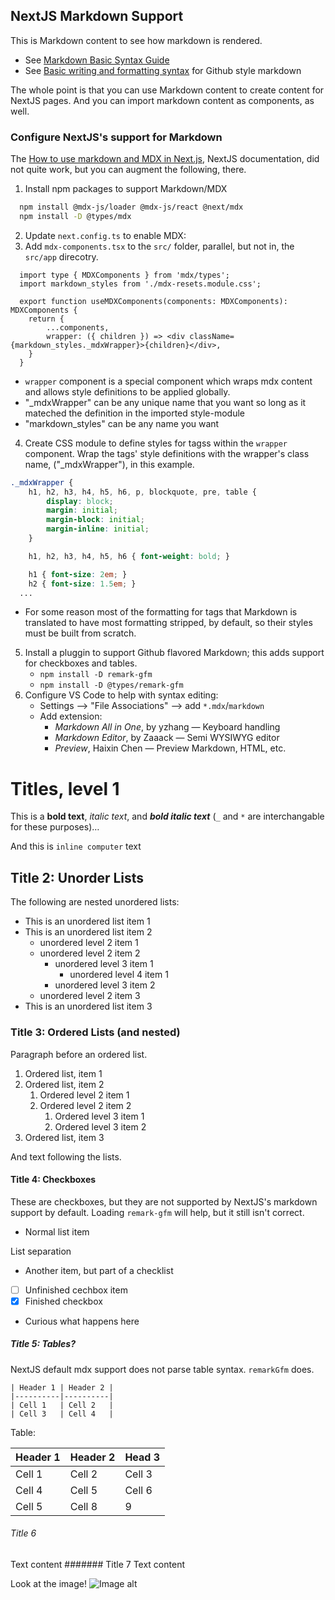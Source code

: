
## NextJS Markdown Support
This is Markdown content to see how markdown is rendered.

- See [Markdown Basic Syntax Guide](https://www.markdownguide.org/basic-syntax/)
- See [Basic writing and formatting syntax](https://docs.github.com/en/get-started/writing-on-github/getting-started-with-writing-and-formatting-on-github/basic-writing-and-formatting-syntax) for Github style markdown

The whole point is that you can use Markdown content to create content for NextJS pages. And you can import markdown content as components, as well.

### Configure NextJS's support for Markdown

The [How to use markdown and MDX in Next.js](https://nextjs.org/docs/pages/guides/mdx), NextJS documentation, did not quite work, but you can augment the following, there.

1. Install npm packages to support Markdown/MDX

```bash
  npm install @mdx-js/loader @mdx-js/react @next/mdx
  npm install -D @types/mdx
```

2. Update `next.config.ts` to enable MDX:
3. Add `mdx-components.tsx` to the `src/` folder, parallel, but not in, the `src/app` direcotry.

```tsx
  import type { MDXComponents } from 'mdx/types';
  import markdown_styles from './mdx-resets.module.css';

  export function useMDXComponents(components: MDXComponents): MDXComponents {
  	return {
		...components,
		wrapper: ({ children }) => <div className={markdown_styles._mdxWrapper}>{children}</div>,
  	}
  }
```

- `wrapper` component is a special component which wraps mdx content and allows style definitions to be applied globally.
- "_mdxWrapper" can be any unique name that you want so long as it mateched the definition in the imported style-module
- "markdown_styles" can be any name you want

4. Create CSS module to define styles for tagss within the `wrapper` component. Wrap the tags' style definitions with the wrapper's class name, ("_mdxWrapper"), in this example.
```css
._mdxWrapper {
	h1, h2, h3, h4, h5, h6, p, blockquote, pre, table {
		display: block;
		margin: initial;
		margin-block: initial;
		margin-inline: initial;
	}

	h1, h2, h3, h4, h5, h6 { font-weight: bold; }

	h1 { font-size: 2em; }
	h2 { font-size: 1.5em; }
  ...
```
  - For some reason most of the formatting for tags that Markdown is translated to have most formatting stripped, by default, so their styles must be built from scratch.

5. Install a pluggin to support Github flavored Markdown; this adds support for checkboxes and tables.
   - `npm install -D remark-gfm`
   - `npm install -D @types/remark-gfm`
6. Configure VS Code to help with syntax editing:
   - Settings --> "File Associations" --> add `*.mdx`/`markdown`
   - Add extension:
     - *Markdown All in One*, by yzhang — Keyboard handling
     - *Markdown Editor*, by Zaaack — Semi WYSIWYG editor
     - *Preview*, Haixin Chen — Preview Markdown, HTML, etc.

# Titles, level 1
This is a **bold text**, _italic text_, and _**bold italic text**_ (`_` and `*` are interchangable for these purposes)…

And this is `inline computer` text

## Title 2: Unorder Lists
The following are nested unordered lists:

- This is an unordered list item 1
- This is an unordered list item 2
  - unordered level 2 item 1
  - unordered level 2 item 2
    - unordered level 3 item 1
      - unordered level 4 item 1
    - unordered level 3 item 2
  - unordered level 2 item 3
- This is an unordered list item 3

### Title 3: Ordered Lists (and nested)

Paragraph before an ordered list.
1. Ordered list, item 1
2. Ordered list, item 2
   1. Ordered level 2 item 1
   2. Ordered level 2 item 2
      1. Ordered level 3 item 1
      2. Ordered level 3 item 2
3. Ordered list, item 3

And text following the lists.

#### Title 4: Checkboxes

These are checkboxes, but they are not supported by NextJS's markdown support by default. Loading `remark-gfm` will help, but it still isn't correct.
- Normal list item

List separation

- Another item, but part of a checklist
- [ ] Unfinished cechbox item
- [X] Finished checkbox
- Curious what happens here

##### Title 5: Tables?
NextJS default mdx support does not parse table syntax. `remarkGfm` does.

```
| Header 1 | Header 2 |
|----------|----------|
| Cell 1   | Cell 2   |
| Cell 3   | Cell 4   |
```
Table:

| Header 1 | Header 2 | Head 3 |
|----------|----------|--------|
| Cell 1   | Cell 2   | Cell 3 |
| Cell 4   | Cell 5   | Cell 6 |
| Cell 5   | Cell 8   | 9 |

###### Title 6

Text content
####### Title 7
Text content

Look at the image! ![Image alt](https://avatar.iran.liara.run/public/boy?username=a)
